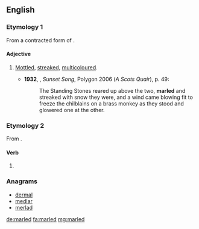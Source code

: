 ==English==
===Etymology 1===
From a contracted form of {{term|marble}} {{suffix||ed|lang=en}}.

====Adjective====
{{en-adj}}

# {{context|chiefly|Scotland|lang=en}} [[mottled|Mottled]], [[streaked]], [[multicoloured]].
#*'''1932''', {{w|Lewis Grassic Gibbon}}, ''Sunset Song'', Polygon 2006 (''A Scots Quair''), p. 49:
#*:The Standing Stones reared up above the two, '''marled''' and streaked with snow they were, and a wind came blowing fit to freeze the chilblains on a brass monkey as they stood and glowered one at the other.

===Etymology 2===
From {{suffix|marl|ed|lang=en}}.

====Verb====
{{head|en|verb form}}

# {{en-past of|marl}}

===Anagrams===
* [[dermal#English|dermal]]
* [[medlar#English|medlar]]
* [[merlad#English|merlad]]

[[de:marled]]
[[fa:marled]]
[[mg:marled]]